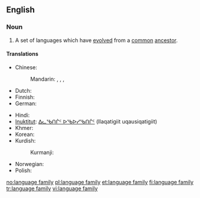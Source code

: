 ==English==
{{wikipedia}}

===Noun===
{{en-noun|language families|sg=[[language]] [[family]]}}

# {{linguistics}} A set of languages which have [[evolved]] from a [[common]] [[ancestor]].

====Translations====
{{trans-top|set of languages}}
* Chinese:
*: Mandarin: {{t|cmn|語系|sc=Hani}}, {{t|cmn|语系|tr=yǔxì|sc=Hani}}, {{t|cmn|語族|sc=Hani}}, {{t|cmn|语族|tr=yǔzú|sc=Hani}}
* Dutch: {{t|nl|taalfamilie|c}}
* Finnish: {{t+|fi|kielikunta}}
* German: {{t|de|Sprachfamilie|f}}
{{trans-mid}}
* Hindi: {{t|hi|भाषा-परिवार|m|tr=bhāṣā-parivār|xs=Hindi}}
* [[Inuktitut]]: [[ᐃᓚᖃᑎᒌᑦ ᐅᖃᐅᓯᖃᑎᒌᑦ]] (Ilaqatigiit uqausiqatigiit)
* Khmer: {{t|km|អំបូរភាសា|sc=Khmr}}
* Korean: {{t+|ko|어족|tr=eo-jok|sc=Hang}}
* Kurdish:
*: Kurmanji: {{t|kmr|zimanmalbat|f}}
* Norwegian: {{t+|no|språkfamilie|m}}
* Polish: {{t+|pl|rodzina|f}} {{t+|pl|językowy|alt=językowa}}
{{trans-bottom}}

[[no:language family]]
[[pl:language family]]
[[et:language family]]
[[fi:language family]]
[[tr:language family]]
[[vi:language family]]